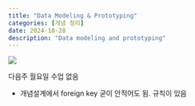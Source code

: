 ```yaml
---
title: "Data Modeling & Prototyping"
categories: [개념 정리]
date: 2024-10-28
description: "Data modeling and prototyping"
---
```


![](/img/db-thumb.jpg){.post-thumbnail}

다음주 월요일 수업 없음

- 개념설계에서 foreign key 굳이 안적어도 됨. 규칙이 있음
